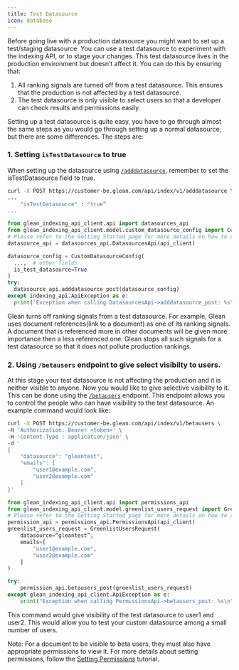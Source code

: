 ```yaml
---
title: Test Datasource
icon: database
---
```




Before going live with a production datasource you might want to set up a test/staging datasource. You can use a test datasource to experiment with the indexing API, or to stage your changes. This test datasource lives in the production environment but doesn’t affect it. You can do this by ensuring that:

1. All ranking signals are turned off from a test datasource. This ensures that the production is not affected by a test datasource.
2. The test datasource is only visible to select users so that a developer can check results and permissions easily.

Setting up a test datasource is quite easy, you have to go through almost the same steps as you would go through setting up a normal datasource, but there are some differences. The steps are:

### 1. Setting `isTestDatasource` to true

When setting up the datasource using [`/adddatasource`](/api/indexing-api/add-or-update-datasource), remember to set the isTestDatasource field to true.

<Tabs>
<TabItem value="curl" label="curl">

```bash
curl -X POST https://customer-be.glean.com/api/index/v1/adddatasource \
...
	"isTestDatasource" : "true”
...
```

</TabItem>
<TabItem value="python" label="Python">

```python
from glean_indexing_api_client.api import datasources_api
from glean_indexing_api_client.model.custom_datasource_config import CustomDatasourceConfig
# Please refer to the Getting Started page for more details on how to setup api_client
datasource_api = datasources_api.DatasourcesApi(api_client)

datasource_config = CustomDatasourceConfig(
  ...,  # other fields
  is_test_datasource=True
)
try:
  datasource_api.adddatasource_post(datasource_config)
except indexing_api.ApiException as e:
  print('Exception when calling DatasourcesApi->adddatasource_post: %s\\n' % e)
```

</TabItem>
</Tabs>

Glean turns off ranking signals from a test datasource. For example, Glean uses document references(link to a document) as one of its ranking signals. A document that is referenced more in other documents will be given more importance then a less referenced one. Glean stops all such signals for a test datasource so that it does not pollute production rankings.

### 2. Using `/betausers` endpoint to give select visibilty to users.

At this stage your test datasource is not affecting the production and it is neither visible to anyone. Now you would like to give selective visibility to it. This can be done using the [`/betausers`](/api/indexing-api/beta-users) endpoint. This endpoint allows you to control the people who can have visibility to the test datasource. An example command would look like:

<Tabs>
<TabItem value="curl" label="curl">

```bash
curl -X POST https://customer-be.glean.com/api/index/v1/betausers \
-H 'Authorization: Bearer <token>' \
-H 'Content-Type : application/json' \
-d '
{
    "datasource": "gleantest",
    "emails": [
        "user1@example.com",
        "user2@example.com"
    ]
}'
```

</TabItem>
<TabItem value="python" label="Python">

```python
from glean_indexing_api_client.api import permissions_api
from glean_indexing_api_client.model.greenlist_users_request import GreenlistUsersRequest
# Please refer to the Getting Started page for more details on how to setup api_client
permission_api = permissions_api.PermissionsApi(api_client)
greenlist_users_request = GreenlistUsersRequest(
    datasource=“gleantest”,
    emails=[
        "user1@example.com",
        "user2@example.com"
    ]
)

try:
    permission_api.betausers_post(greenlist_users_request)
except glean_indexing_api_client.ApiException as e:
    print("Exception when calling PermissionsApi->betausers_post: %s\n" % e)
```

</TabItem>
</Tabs>

This command would give visibility of the test datasource to user1 and user2. This would allow you to test your custom datasource among a small number of users.

Note: For a document to be visible to beta users, they must also have appropriate permissions to view it. For more details about setting permissions, follow the [Setting Permissions](/api-info/indexing/documents/permissions) tutorial.
